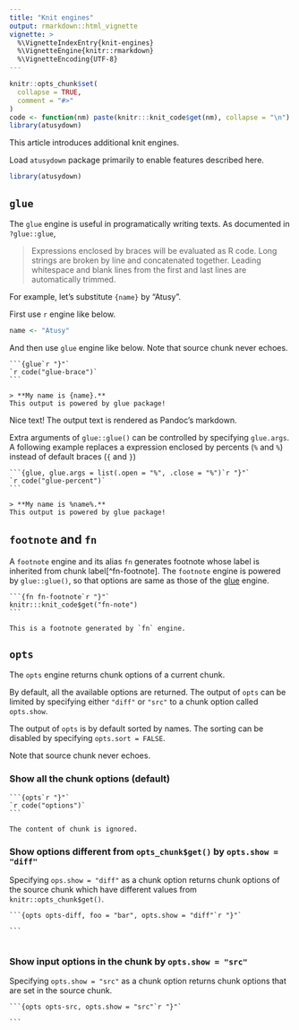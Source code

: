 ```yaml
---
title: "Knit engines"
output: rmarkdown::html_vignette
vignette: >
  %\VignetteIndexEntry{knit-engines}
  %\VignetteEngine{knitr::rmarkdown}
  %\VignetteEncoding{UTF-8}
---
```


```r
knitr::opts_chunk$set(
  collapse = TRUE,
  comment = "#>"
)
code <- function(nm) paste(knitr:::knit_code$get(nm), collapse = "\n")
library(atusydown)
```

This article introduces additional knit engines.

Load `atusydown` package primarily to enable features described here.

```.r
library(atusydown)
```


## `glue`

The `glue` engine is useful in programatically writing texts.
As documented in `?glue::glue`,

> Expressions enclosed by braces will be evaluated as R code. Long strings are broken by line and concatenated together. Leading whitespace and blank lines from the first and last lines are automatically trimmed.

For example, let's substitute `{name}` by "Atusy".

First use `r` engine like below.

```r
name <- "Atusy"
```

And then use `glue` engine like below.
Note that source chunk never echoes.

````.text
```{glue`r "}"`
`r code("glue-brace")`
```
````

```glue
> **My name is {name}.**
This output is powered by glue package!
```

Nice text!
The output text is rendered as Pandoc's markdown.

Extra arguments of `glue::glue()` can be controlled by specifying `glue.args`.
A following example 
  replaces a expression enclosed by percents (`%` and `%`) 
  instead of default braces (`{` and `}`)

````.text
```{glue, glue.args = list(.open = "%", .close = "%")`r "}"`
`r code("glue-percent")`
```
````

```glue
> **My name is %name%.**
This output is powered by glue package!
```

## `footnote` and `fn`

A `footnote` engine and its alias `fn` generates footnote whose label is
inherited from chunk label[^fn-footnote].
The `footnote` engine is powered by `glue::glue()`,
so that options are same as those of the [glue](#glue) engine.

````text
```{fn fn-footnote`r "}"`
knitr:::knit_code$get("fn-note")
```
````


```fn
This is a footnote generated by `fn` engine.
```


## `opts`

The `opts` engine returns chunk options of a current chunk.

By default, all the available options are returned.
The output of `opts` can be limited by specifying either `"diff"` or `"src"` to
a chunk option called `opts.show`.

The output of `opts` is by default sorted by names.
The sorting can be disabled by specifying `opts.sort = FALSE`.

Note that source chunk never echoes.

### Show all the chunk options (default)

````.text
```{opts`r "}"`
`r code("options")`
```
````

```opts
The content of chunk is ignored.
```

### Show options different from `opts_chunk$get()` by `opts.show = "diff"`

Specifying `ops.show = "diff"` as a chunk option returns 
chunk options of the source chunk which have different values from
`knitr::opts_chunk$get()`.

````.text
```{opts opts-diff, foo = "bar", opts.show = "diff"`r "}"`

```
````

```opts

```

### Show input options in the chunk by `opts.show = "src"`

Specifying `opts.show = "src"` as a chunk option 
returns chunk options that are set in the source chunk.

````
```{opts opts-src, opts.show = "src"`r "}"`

```
````

```opts

```



